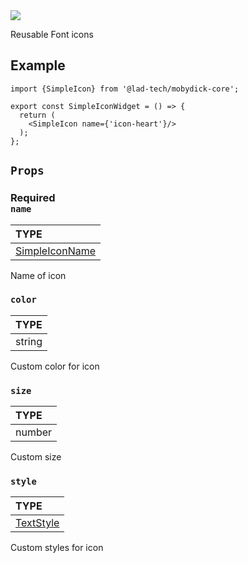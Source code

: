 
<img src={SimpleIcon} />

Reusable Font icons

## Example

```tsx
import {SimpleIcon} from '@lad-tech/mobydick-core';

export const SimpleIconWidget = () => {
  return (
    <SimpleIcon name={'icon-heart'}/>
  );
};

```
## `Props`

### <div class="label required basic">Required</div>**`name`**

| TYPE                                                                                                                                                      |
|:----------------------------------------------------------------------------------------------------------------------------------------------------------|
| [SimpleIconName](https://github.com/lad-tech/mobydick/blob/2bbed82184fa63e6df14259ea744b1de51a66b73/packages/core/src/styles/icons/font/unicodesMap.json) |

Name of icon

### `color`

| TYPE   |
|:-------|
| string |

Custom color for icon

### `size`

| TYPE   |
|:-------|
| number |

Custom size

### `style`

| TYPE                                                             |
|:-----------------------------------------------------------------|
| [TextStyle](https://reactnative.dev/docs/text-style-props#props) |

Custom styles for icon
